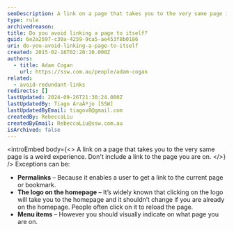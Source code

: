 ```yaml
---
seoDescription: A link on a page that takes you to the very same page is a weird experience. Don't include a link to the page you are on
type: rule
archivedreason:
title: Do you avoid linking a page to itself?
guid: 6e2a2597-c30a-4259-9ca5-ae453f8b0186
uri: do-you-avoid-linking-a-page-to-itself
created: 2015-02-16T02:20:10.000Z
authors:
  - title: Adam Cogan
    url: https://ssw.com.au/people/adam-cogan
related:
  - avoid-redundant-links
redirects: []
lastUpdated: 2024-09-26T21:30:24.000Z
lastUpdatedBy: Tiago AraÃºjo [SSW]
lastUpdatedByEmail: tiagov8@gmail.com
createdBy: RebeccaLiu
createdByEmail: RebeccaLiu@ssw.com.au
isArchived: false
---
```


<introEmbed
  body={<>
A link on a page that takes you to the very same page is a weird experience. Don't include a link to the page you are on.
  </>}
/>
Exceptions can be:

* **Permalinks** – Because it enables a user to get a link to the current page or bookmark.
* **The logo on the homepage** – It’s widely known that clicking on the logo will take you to the homepage and it shouldn’t change if you are already on the homepage. People often click on it to reload the page.
* **Menu items** – However you should visually indicate on what page you are on.
